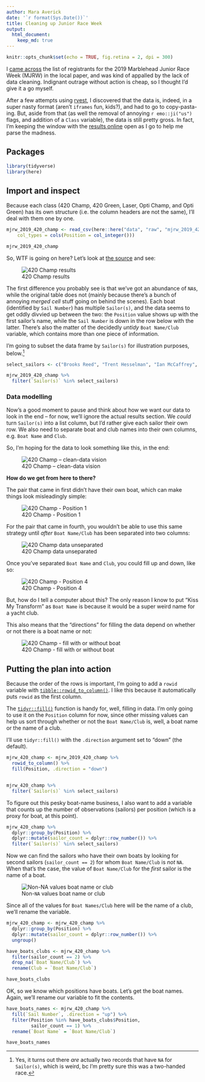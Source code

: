 ```yaml
---
author: Mara Averick
date: '`r format(Sys.Date())`'
title: Cleaning up Junior Race Week
output:
  html_document:
    keep_md: true
---
```


```r
knitr::opts_chunk$set(echo = TRUE, fig.retina = 2, dpi = 300)
```

I [came across](https://twitter.com/dataandme/status/1154532351235547138) the list of registrants for the 2019 Marblehead Junior Race Week (MJRW) in the local paper, and was kind of appalled by the lack of data cleaning. Indignant outrage without action is cheap, so I thought I'd give it a go myself.

After a few attempts using [rvest](https://rvest.tidyverse.org/index.html), I discovered that the data is, indeed, in a super nasty format (aren't `iframes` fun, kids?), and had to go to copy-pasta-ing. But, aside from that (as well the removal of annoying `r emo::ji("us")` flags, and addition of a `Class` variable), the data is still pretty gross. In fact, I'm keeping the window with the [results online](https://www.regattatoolbox.com/results?eventID=8tDOrn7dbe) open as I go to help me parse the madness.

## Packages

```r
library(tidyverse)
library(here)
```


## Import and inspect

Because each class (420 Champ, 420 Green, Laser, Opti Champ, and Opti Green) has its own structure (i.e. the column headers are not the same), I'll deal with them one by one.

```r
mjrw_2019_420_champ <- read_csv(here::here("data", "raw", "mjrw_2019_420_champ.csv"), 
    col_types = cols(Position = col_integer()))

mjrw_2019_420_champ
```

So, WTF is going on here? Let's look at [the source](https://www.regattatoolbox.com/results?eventID=8tDOrn7dbe) and see:

![420 Champ results](https://i.imgur.com/2xzehTg.png)

The first difference you probably see is that we've got an abundance of `NA`s, while the original table does not (mainly because there's a bunch of annoying _merged cell_ stuff going on behind the scenes). Each boat (identified by `Sail Number`) has multiple `Sailor(s)`, and the data seems to get oddly divvied up between the two: the `Position` value shows up with the first sailor's name, while the `Sail Number` is down in the row below with the latter. There's also the matter of the decidedly _untidy_ `Boat Name/Club` variable, which contains more than one piece of information.

I'm going to subset the data frame by `Sailor(s)` for illustration purposes, below.[^1]

```r
select_sailors <- c("Brooks Reed", "Trent Hesselman", "Ian McCaffrey", "Katy Benagh")

mjrw_2019_420_champ %>%
  filter(`Sailor(s)` %in% select_sailors)
```


### Data modelling

Now's a good moment to pause and think about how we want our data to look in the end -- for now, we'll ignore the actual results section. We _could_ turn `Sailor(s)` into a list column, but I'd rather give each sailor their own row. We also need to separate boat and club names into their own columns, e.g. `Boat Name` and `Club`.

So, I'm hoping for the data to look something like this, in the end:

![420 Champ -- clean-data vision](https://i.imgur.com/K7tPzqR.png)

__How do we get from here to there?__

The pair that came in first didn't have their own boat, which can make things look misleadingly simple:

![420 Champ - Position 1](https://i.imgur.com/NpbzX8L.gif)

For the pair that came in fourth, you wouldn't be able to use this same strategy until _after_ `Boat Name/Club` has been separated into two columns:

![420 Champ data unseparated](https://i.imgur.com/vRSBFcA.png)

Once you've separated `Boat Name` and `Club`, you could fill up and down, like so:

![420 Champ - Position 4](https://i.imgur.com/isae1Zv.gif)

But, how do I tell a computer about this? The only reason I know to put "Kiss My Transform" as `Boat Name` is because it would be a super weird name for a yacht club.

This also means that the "directions" for filling the data depend on whether or not there is a boat name or not:

![420 Champ - fill with or without boat](https://i.imgur.com/aQ0gLLP.png)

## Putting the plan into action

Because the order of the rows is important, I'm going to add a `rowid` variable with [`tibble::rowid_to_column()`](https://tibble.tidyverse.org/reference/rownames.html). I like this because it automatically puts `rowid` as the first column.

The [`tidyr::fill()`](https://tidyr.tidyverse.org/reference/fill.html) function is handy for, well, filling in data. I'm only going to use it on the `Position` column for now, since other missing values can help us sort through whether or not the `Boat Name/Club` is, well, a boat name or the name of a club.

I'll use `tidyr::fill()` with the `.direction` argument set to "down" (the default).

```r
mjrw_420_champ <- mjrw_2019_420_champ %>%
  rowid_to_column() %>%
  fill(Position, .direction = "down")


mjrw_420_champ %>%
  filter(`Sailor(s)` %in% select_sailors)
```

To figure out this pesky boat-name business, I also want to add a variable that counts up the number of observations (sailors) per position (which is a proxy for boat, at this point).

```r
mjrw_420_champ %>%
  dplyr::group_by(Position) %>%
  dplyr::mutate(sailor_count = dplyr::row_number()) %>%
  filter(`Sailor(s)` %in% select_sailors)
```

Now we can find the sailors who have their own boats by looking for second sailors (`sailor_count == 2`) for whom `Boat Name/Club` is _not_ `NA`. When that's the case, the value of `Boat Name/Club` for the _first_ sailor is the name of a boat.

![Non-`NA` values boat name or club](https://i.imgur.com/GQvVaG1.png)

Since all of the values for `Boat Names/Club` here will be the name of a club, we'll rename the variable.

```r
mjrw_420_champ <- mjrw_420_champ %>%
  dplyr::group_by(Position) %>%
  dplyr::mutate(sailor_count = dplyr::row_number()) %>%
  ungroup()

have_boats_clubs <- mjrw_420_champ %>%
  filter(sailor_count == 2) %>%
  drop_na(`Boat Name/Club`) %>%
  rename(Club = `Boat Name/Club`)

have_boats_clubs
```

OK, so we know which positions have boats. Let's get the boat names. Again, we'll rename our variable to fit the contents.

```r
have_boats_names <- mjrw_420_champ %>%
  fill(`Sail Number`, .direction = "up") %>%
  filter(Position %in% have_boats_clubs$Position,
         sailor_count == 1) %>%
  rename(`Boat Name` = `Boat Name/Club`)

have_boats_names
```


[^1]: Yes, it turns out there _are_ actually two records that have `NA` for `Sailor(s)`, which is weird, bc I'm pretty sure this was a two-handed race.
